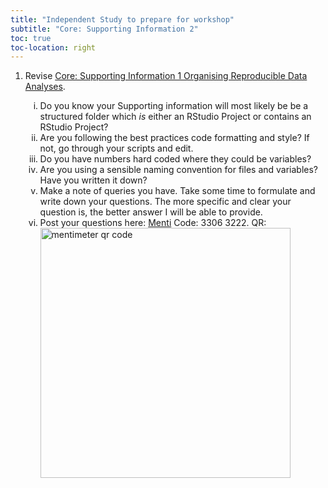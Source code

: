 ```yaml
---
title: "Independent Study to prepare for workshop"
subtitle: "Core: Supporting Information 2"
toc: true
toc-location: right
---
```


1.  Revise [Core: Supporting Information 1 Organising Reproducible Data
    Analyses](../week-2/overview.qmd).

    i.  Do you know your Supporting information will most likely be be a
        structured folder which *is* either an RStudio Project or
        contains an RStudio Project?
    ii. Are you following the best practices code formatting and style?
        If not, go through your scripts and edit.
    iii. Do you have numbers hard coded where they could be variables?
    iv. Are you using a sensible naming convention for files and
        variables? Have you written it down?
    v.  Make a note of queries you have. Take some time to formulate and
        write down your questions. The more specific and clear your
        question is, the better answer I will be able to provide.
    vi. Post your questions here:
        [Menti](https://www.menti.com/m86rqcbb88) Code: 3306 3222. QR:
        ![mentimeter qr
        code](images/mentimeter_qr_code.png){width="400"}
